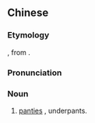 ==Chinese==
{{zh-forms|gloss=-}}

===Etymology===
{{bor|zh|ja|-}} {{ja-r|パンツ}}, from {{der|zh|en|pants}}.

===Pronunciation===
{{zh-pron
|m=pàngcì
|cat=n
}}

===Noun===
{{zh-noun}}

# {{lb|zh|ACG|internet slang}} [[panties]] {{gloss|short underpants for women or girls}}, underpants.

{{zh-cat|Underwear}}